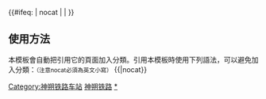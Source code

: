 {{鐵道路線|lua=1
| 模板名稱 = 神朔铁路
| 名稱 = [[神朔铁路]]
| 代表色 = #0033c9
| Logo = [[File:China Shenhua logo.svg|17px]]
| 背景顏色 = #FFFFFF
| 車站列表 = 神木北 ~ 黄羊城 ~ 新城川 ~ 孤山川 ~ 府谷 ~ 保德 ~ s桥头站 (国铁)s ~ 王家寨 ~ 阴塔 ~ s李家沟s ~ 韩家楼 ~ 三岔 ~ 贺职 ~ 南坡底 ~ s破保子s ~ 神池南 ~ 上圪塔 ~ 九圪塔 ~ 寇庄 ~ 朔州西 ~ 朔州
}}<includeonly>{{#ifeq: {{{1}}} | nocat | <!--空--> | [[Category:神朔铁路车站]] }}</includeonly><noinclude>
== 使用方法 ==
本模板會自動把引用它的頁面加入分類。引用本模板時使用下列語法，可以避免加入分類：<small>（注意nocat必須為英文小寫）</small>
<nowiki>{{</nowiki>{{PAGENAME}}<nowiki>|nocat}}</nowiki>
[[Category:中国铁路路线模板|神朔铁路]]
[[Category:神朔铁路车站|*]]
</noinclude>